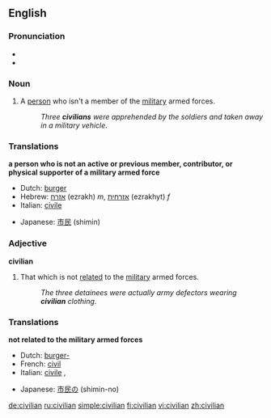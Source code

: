 ==English==

===Pronunciation===
* {{IPA|/sɪˈvɪliən/}}
*{{audio|en-us-civilian.ogg|Audio (US)}}


===Noun===
{{en-noun}}

# A [[person]] who isn't a member of the [[military]] armed forces.
#:''Three '''civilians''' were apprehended by the soldiers and taken away in a military vehicle''.

===Translations===
'''a person who is not an active or previous member, contributor, or physical supporter of a military armed force'''
{{top}}
*Dutch: [[burger]] {{m}}
*Hebrew: [[אזרח]] (ezrakh) ''m'', [[אזרחית]] (ezrakhyt) ''f''
*Italian: [[civile]] {{m}}
{{mid}}
*Japanese: [[市民]] (shimin)
{{bottom}}

===Adjective===
'''civilian'''

# That which is not [[relate]]d to the [[military]] armed forces.
#:''The three detainees were actually army defectors wearing '''civilian''' clothing''.

===Translations===
'''not related to the military armed forces'''
{{top}}
*Dutch: [[burger-]]
*French: [[civil]]
*Italian: [[civile]] {{f}}, {{m}}
{{mid}}
*Japanese: [[市民の]] (shimin-no)
{{bottom}}

[[de:civilian]]
[[ru:civilian]]
[[simple:civilian]]
[[fi:civilian]]
[[vi:civilian]]
[[zh:civilian]]